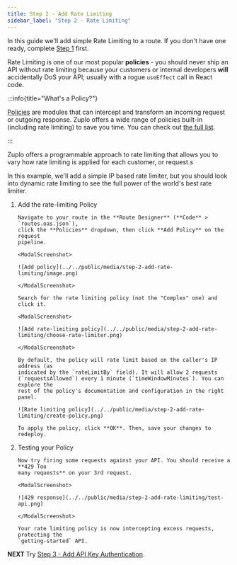 ```yaml
---
title: Step 2 - Add Rate Limiting
sidebar_label: "Step 2 - Rate Limiting"
---
```


<QuickstartPicker
  mode="portal"
  alternateLink="/articles/step-2-add-rate-limiting-local"
/>

In this guide we'll add simple Rate Limiting to a route. If you don't have one
ready, complete [Step 1](./step-1-setup-basic-gateway.mdx) first.

Rate Limiting is one of our most popular **policies** - you should never ship an
API without rate limiting because your customers or internal developers **will**
accidentally DoS your API; usually with a rogue `useEffect` call in React code.

:::info{title="What's a Policy?"}

[Policies](./policies.md) are modules that can intercept and transform an
incoming request or outgoing response. Zuplo offers a wide range of policies
built-in (including rate limiting) to save you time. You can check out
[the full list](../policies.md).

:::

Zuplo offers a programmable approach to rate limiting that allows you to vary
how rate limiting is applied for each customer, or request.s

In this example, we'll add a simple IP based rate limiter, but you should look
into dynamic rate limiting to see the full power of the world's best rate
limiter.

<Stepper>

1.  Add the rate-limiting Policy

        Navigate to your route in the **Route Designer** (**Code** > `routes.oas.json`),
        click the **Policies** dropdown, then click **Add Policy** on the request
        pipeline.

        <ModalScreenshot>

        ![Add policy](../../public/media/step-2-add-rate-limiting/image.png)

        </ModalScreenshot>

        Search for the rate limiting policy (not the "Complex" one) and click it.

        <ModalScreenshot>

        ![Add rate-limiting policy](../../public/media/step-2-add-rate-limiting/choose-rate-limiter.png)

        </ModalScreenshot>

        By default, the policy will rate limit based on the caller's IP address (as
        indicated by the `rateLimitBy` field). It will allow 2 requests
        (`requestsAllowed`) every 1 minute (`timeWindowMinutes`). You can explore the
        rest of the policy's documentation and configuration in the right panel.

        ![Rate limiting policy](../../public/media/step-2-add-rate-limiting/create-policy.png)

        To apply the policy, click **OK**. Then, save your changes to redeploy.

1.  Testing your Policy

        Now try firing some requests against your API. You should receive a **429 Too
        many requests** on your 3rd request.

        <ModalScreenshot>

        ![429 response](../../public/media/step-2-add-rate-limiting/test-api.png)

        </ModalScreenshot>

        Your rate limiting policy is now intercepting excess requests, protecting the
        `getting-started` API.

</Stepper>

**NEXT** Try [Step 3 - Add API Key Authentication](./step-3-add-api-key-auth).
